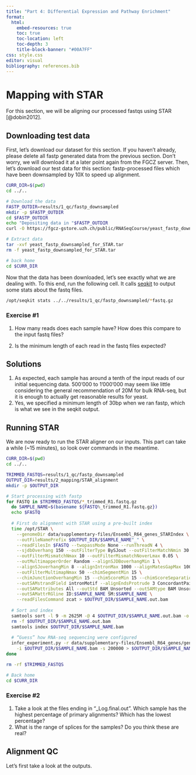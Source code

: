 ```yaml
---
title: "Part 4: Differential Expression and Pathway Enrichment"
format:
  html:
    embed-resources: true
    toc: true
    toc-location: left
    toc-depth: 3
    title-block-banner: "#00A7FF"
css: style.css
editor: visual
bibliography: references.bib
---
```


# Mapping with STAR

For this section, we will be aligning our processed fastqs using STAR [@dobin2012].

## Downloading test data

First, let's download our dataset for this section. If you haven't already, please delete all fastp generated data from the previous section. Don't worry, we will download it at a later point again from the FGCZ server. Then, let's download our test data for this section: fastp-processed files which have been downsampled by 10X to speed up alignment.

```bash
CURR_DIR=$(pwd)
cd ../..

# Download the data
FASTP_OUTDIR=results/1_qc/fastp_downsampled
mkdir -p $FASTP_OUTDIR
cd $FASTP_OUTDIR
echo "Depositing data in "$FASTP_OUTDIR
curl -O https://fgcz-gstore.uzh.ch/public/RNASeqCourse/yeast_fastp_downsampled_for_STAR.tar

# Extract data
tar -xvf yeast_fastp_downsampled_for_STAR.tar
rm -f yeast_fastp_downsampled_for_STAR.tar

# back home
cd $CURR_DIR
```

Now that the data has been downloaded, let's see exactly what we are dealing with. To this end, run the following cell. It calls [seqkit](https://bioinf.shenwei.me/seqkit/usage/) to output some stats about the fastq files.

```bash
/opt/seqkit stats ../../results/1_qc/fastp_downsampled/*fastq.gz
```

### Exercise #1

1.  How many reads does each sample have? How does this compare to the input fastq files?

2.  Is the minimum length of each read in the fastq files expected?

::: {.callout-tip collapse="true"}
## Solutions

1.  As expected, each sample has around a tenth of the input reads of our initial sequencing data. 500'000 to 1'000'000 may seem like little considering the general recommendation of 20M for bulk RNA-seq, but it is enough to actually get reasonable results for yeast.
2.  Yes, we specified a minimum length of 30bp when we ran fastp, which is what we see in the seqkit output.
:::

## Running STAR

We are now ready to run the STAR aligner on our inputs. This part can take a while (\~15 minutes), so look over commands in the meantime.

```bash
CURR_DIR=$(pwd)
cd ../..

TRIMMED_FASTQS=results/1_qc/fastp_downsampled
OUTPUT_DIR=results/2_mapping/STAR_alignment
mkdir -p $OUTPUT_DIR

# Start processing with fastp
for FASTQ in $TRIMMED_FASTQS/*_trimmed_R1.fastq.gz
  do SAMPLE_NAME=$(basename ${FASTQ%_trimmed_R1.fastq.gz})
  echo $FASTQ
  
  # First do alignment with STAR using a pre-built index
  time /opt/STAR \
    --genomeDir data/supplementary-files/Ensembl_R64_genes_STARIndex \
    --outFileNamePrefix $OUTPUT_DIR/$SAMPLE_NAME"_" \
    --readFilesIn $FASTQ --twopassMode None --runThreadN 4 \
    --sjdbOverhang 150 --outFilterType BySJout --outFilterMatchNmin 30 \
    --outFilterMismatchNmax 10 --outFilterMismatchNoverLmax 0.05 \
    --outMultimapperOrder Random --alignSJDBoverhangMin 1 \
    --alignSJoverhangMin 8 --alignIntronMax 1000 --alignMatesGapMax 1000 \
    --outFilterMultimapNmax 50 --chimSegmentMin 15 \
    --chimJunctionOverhangMin 15 --chimScoreMin 15 --chimScoreSeparation 10 \
    --outSAMstrandField intronMotif --alignEndsProtrude 3 ConcordantPair \
    --outSAMattributes All --outStd BAM_Unsorted --outSAMtype BAM Unsorted \
    --outSAMattrRGline ID:$SAMPLE_NAME SM:$SAMPLE_NAME \
    --readFilesCommand zcat > $OUTPUT_DIR/$SAMPLE_NAME.out.bam
  
  # Sort and index
  samtools sort -l 9 -m 2625M -@ 4 $OUTPUT_DIR/$SAMPLE_NAME.out.bam -o $OUTPUT_DIR/$SAMPLE_NAME.bam
  rm -f $OUTPUT_DIR/$SAMPLE_NAME.out.bam
  samtools index $OUTPUT_DIR/$SAMPLE_NAME.bam
  
  # “Guess” how RNA-seq sequencing were configured
  infer_experiment.py -r data/supplementary-files/Ensembl_R64_genes/genes.bed \
    -i $OUTPUT_DIR/$SAMPLE_NAME.bam -s 200000 > $OUTPUT_DIR/$SAMPLE_NAME"_inferred.txt"
done

rm -rf $TRIMMED_FASTQS

# Back home
cd $CURR_DIR
```

### Exercise #2

1.  Take a look at the files ending in "\_Log.final.out". Which sample has the highest percentage of primary alignments? Which has the lowest percentage?
2.  What is the range of splices for the samples? Do you think these are real?

## Alignment QC

Let's first take a look at the outputs.
